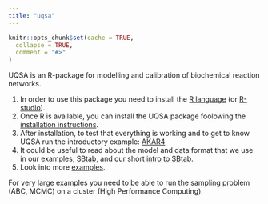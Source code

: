 ```yaml
---
title: "uqsa"
---
```


```r
knitr::opts_chunk$set(cache = TRUE,
  collapse = TRUE,
  comment = "#>"
)
```

UQSA is an R-package for modelling and calibration of biochemical reaction networks.

1. In order to use this package you need to install the [R
language](https://www.r-project.org/) (or
[R-studio](https://posit.co/download/rstudio-desktop/)).
2. Once R is available, you can install the UQSA package foolowing the
   [installation instructions](install.html).
3. After installation, to test that everything is working and to get
   to know UQSA run the introductory example:
   [AKAR4](AKAR4.html)
4. It could be useful to read about the model and data format that we
   use in our examples, [SBtab](https://sbtab.net), and our short [intro to
   SBtab](SBtab.html).
5. Look into more [examples](examples_overview.html).

For very large examples you need to be able to run the sampling
problem (ABC, MCMC) on a cluster (High Performance Computing).

